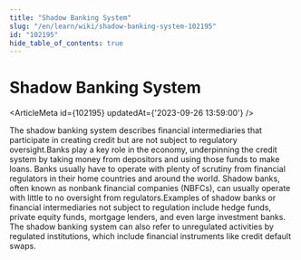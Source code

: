 ```yaml
---
title: "Shadow Banking System"
slug: "/en/learn/wiki/shadow-banking-system-102195"
id: "102195"
hide_table_of_contents: true
---
```



# Shadow Banking System

<ArticleMeta id={102195} updatedAt={'2023-09-26 13:59:00'} />
<div className='border-solid border-b border-t-0 my-4 border-[var(--ifm-color-gray-300)]' />

The shadow banking system describes financial intermediaries that participate in creating credit but are not subject to regulatory oversight.Banks play a key role in the economy, underpinning the credit system by taking money from depositors and using those funds to make loans. Banks usually have to operate with plenty of scrutiny from financial regulators in their home countries and around the world. Shadow banks, often known as nonbank financial companies (NBFCs), can usually operate with little to no oversight from regulators.Examples of shadow banks or financial intermediaries not subject to regulation include hedge funds, private equity funds, mortgage lenders, and even large investment banks. The shadow banking system can also refer to unregulated activities by regulated institutions, which include financial instruments like credit default swaps.
